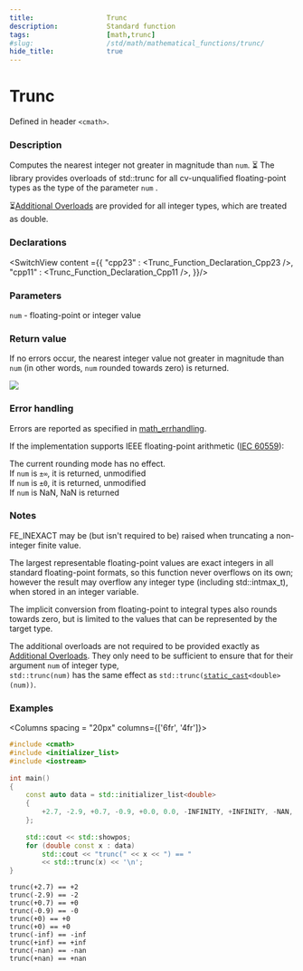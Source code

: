```yaml
---
title:                  Trunc
description:            Standard function
tags:                   [math,trunc]
#slug:                  /std/math/mathematical_functions/trunc/
hide_title:             true
---
```




# Trunc

Defined in header `<cmath>`.

### Description

Computes the nearest integer not greater in magnitude than <code>num</code>. 
&#9203;<Since v='cpp23'> The library provides overloads of std::trunc for all cv-unqualified floating-point types as the type of the parameter <code>num</code> </Since>. <br/>

&#9203;<a href='#declarations'>Additional Overloads</a> are provided for all integer types, which are treated as <span class='col-lb'>double</span>.

### Declarations

<SwitchView content ={{
    "cpp23" : <Trunc_Function_Declaration_Cpp23 />,
    "cpp11" : <Trunc_Function_Declaration_Cpp11 />,
}}/>

### Parameters
 
&#8203;<code>num</code> - floating-point or integer value

### Return value

If no errors occur, the nearest integer value not greater in magnitude than <code>num</code> (in other words, <code>num</code> rounded towards zero) is returned.

<Image maxheight={300}
        src="/img/doc/math/trunc/math-trunc.svg"
    />

### Error handling

Errors are reported as specified in <a href='/docs/std/math/math_errhandling'>math_errhandling</a>.

If the implementation supports IEEE floating-point arithmetic (<a href='https://www.iso.org/standard/80985.html'>IEC 60559</a>):

The current rounding mode has no effect. <br/>
If <code>num</code> is `±∞`, it is returned, unmodified<br/>
If <code>num</code> is `±0`, it is returned, unmodified<br/>
If <code>num</code> is NaN, NaN is returned<br/>

### Notes

FE_INEXACT may be (but isn't required to be) raised when truncating a non-integer finite value.

The largest representable floating-point values are exact integers in all standard floating-point formats, 
so this function never overflows on its own; however the result may overflow any integer type (including std::intmax_t), when stored in an integer variable.

The implicit conversion from floating-point to integral types also rounds towards zero, 
but is limited to the values that can be represented by the target type.

The additional overloads are not required to be provided exactly as <a href='#declarations'>Additional Overloads</a>. 
They only need to be sufficient to ensure that for their argument <code>num</code> of integer type, <br/>
`std::trunc(num)` has the same effect as <code>std::trunc(<a href='/docs/std/lang-support/static_cast'>static_cast</a>&lt;<span class='col-lb'>double</span>&gt;(num))</code>.

### Examples

<Columns spacing = "20px" columns={['6fr', '4fr']}>
<div>

```cpp
#include <cmath>
#include <initializer_list>
#include <iostream>
 
int main()
{
    const auto data = std::initializer_list<double>
    {
        +2.7, -2.9, +0.7, -0.9, +0.0, 0.0, -INFINITY, +INFINITY, -NAN, +NAN
    };
 
    std::cout << std::showpos;
    for (double const x : data)
        std::cout << "trunc(" << x << ") == " 
        << std::trunc(x) << '\n';
}

```

</div>

<div>

```plaintext title="Possible Result"
trunc(+2.7) == +2
trunc(-2.9) == -2
trunc(+0.7) == +0
trunc(-0.9) == -0
trunc(+0) == +0
trunc(+0) == +0
trunc(-inf) == -inf
trunc(+inf) == +inf
trunc(-nan) == -nan
trunc(+nan) == +nan
```

</div>
</Columns>